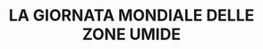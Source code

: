 ---
title: "LA GIORNATA MONDIALE DELLE ZONE UMIDE "
description: "La Giornata Mondiale delle Zone Umide, celebrata ogni anno il 2 febbraio, si concentra sulla valorizzazione e protezione degli ecosistemi umidi, che sono vitali per la biodiversità e la regolazione dei cicli naturali. Sebbene i Monti Lepini siano noti principalmente per le loro vette e paesaggi montuosi, anche queste terre custodiscono zone umide che svolgono un ruolo fondamentale nell’equilibrio ecologico della regione. Laghetti e paludi nelle vallate dei Lepini sono habitat di numerose specie di flora e fauna, e contribuiscono a mantenere la qualità dell'acqua e la stabilità dei terreni. La Giornata delle Zone Umide è quindi un’occasione per sensibilizzare sull’importanza di preservare anche queste aree spesso trascurate ma essenziali per la salute del nostro ecosistema.

In occasione della Giornata Mondiale delle Zone Umide, i Monti Lepini possono diventare protagonisti di iniziative volte a educare il pubblico sull'importanza di questi ambienti. Passeggiate guidate, visite a laghetti e zone umide locali, o attività di monitoraggio ecologico potrebbero coinvolgere la comunità e i visitatori nel rispetto e nella tutela di questi habitat. Inoltre, eventi come questi possono far conoscere meglio la biodiversità che prospera in queste aree umide, mettendo in evidenza come la protezione di zone vulnerabili come quelle dei Lepini sia cruciale per mantenere intatti i delicati equilibri ecologici e per contrastare i cambiamenti climatici."
---